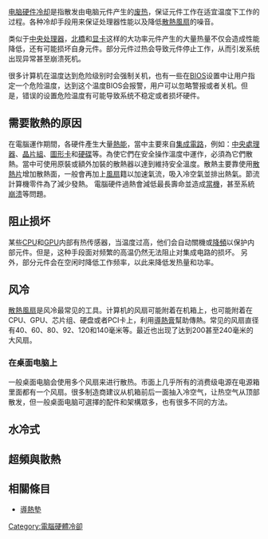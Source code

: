 {{Expand language|en|time=2017-02-04}}
{{NoteTA|G1=IT}}
[[电脑硬件冷却|电脑硬件冷却]]是指散发由电脑元件产生的[[废热|废热]]，保证元件工作在适宜温度下工作的过程。各种冷却手段用来保证处理器性能以及降低[[散熱風扇|散熱風扇]]的噪音。

类似于[[中央处理器|中央处理器]]，[[北桥|北橋]]和[[显卡|显卡]]这样的大功率元件产生的大量热量不仅会造成性能降低，还有可能损坏自身元件。部分元件过热会导致元件停止工作，从而引发系统出现异常甚至崩溃死机。
<!-- 系统散热和辅助散热手段被用来保证元件工作在正常温度下。辅助散热手段包括使用导热片来增加散热的表面积，使用风扇来吹入冷空气散热。 -->

很多计算机在温度达到危险级别时会强制关机，也有一些在[[BIOS|BIOS]]设置中让用户指定一个危险温度，达到这个温度BIOS会报警，用户可以忽略警报或者关机。但是，错误的设置危险温度有可能导致系统不稳定或者损坏硬件。

== 需要散熱的原因 ==

在電腦運作期間，各硬件產生大量[[熱能|熱能]]，當中主要來自[[集成電路|集成電路]]，例如：[[中央處理器|中央處理器]]、[[晶片組|晶片組]]、[[圖形卡|圖形卡]]和[[硬碟|硬碟]]等。為使它們在安全操作溫度中運作，必須為它們散熱。當中可使用原裝或額外加裝的散熱器以達到維持安全溫度。散熱主要靠使用[[散熱片|散熱片]]增加散熱面，一般會再加上[[風扇|風扇]]籍以加速氣流，吸入冷空氣並排出熱氣。節流計算機零件為了減少發熱。
電腦硬件過熱會減低最長壽命並造成[[藍白當機|當機]]，甚至系統[[崩溃|崩溃]]等問題。

== 阻止损坏 ==

某些[[CPU|CPU]]和[[GPU|GPU]]内部有热传感器，当温度过高，他们会自动關機或[[降頻|降頻]]以保护内部元件。但是，这种手段面对频繁的高温仍然无法阻止对集成电路的损坏。
另外，部分元件会在空闲时降低工作频率，以此来降低发热量和功率。

== 风冷 ==
[[散熱風扇|散熱風扇]]是风冷最常见的工具。计算机的风扇可能附着在机箱上，也可能附着在CPU、GPU、芯片组、硬盘或者PCI卡上，利用[[散熱膏|導熱膏]]幫助傳熱。常见的风扇直径有40、60、80、92、120和140毫米等。最近也出现了达到200甚至240毫米的大风扇。

=== 在桌面电脑上 ===
一般桌面电脑会使用多个风扇来进行散热。市面上几乎所有的消费级电源在电源箱里面都有一个风扇。很多制造商建议从机箱前后一面抽入冷空气，让热空气从顶部散发，但一般桌面电脑可選擇的配件和架構眾多，也有很多不同的方法。

== 水冷式 ==
{{see|電腦水冷}}

== 超頻與散熱 ==
{{see|超頻}}
== 相關條目==
*[[導熱墊|導熱墊]]
[[Category:電腦硬體冷卻|Category:電腦硬體冷卻]]